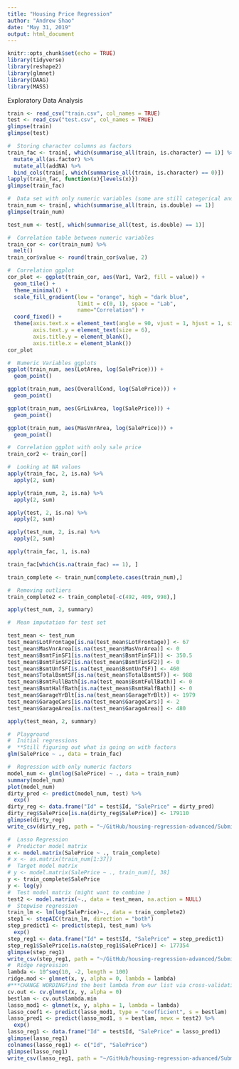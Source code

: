 ```yaml
---
title: "Housing Price Regression"
author: "Andrew Shao"
date: "May 31, 2019"
output: html_document
---
```


```r
knitr::opts_chunk$set(echo = TRUE)
library(tidyverse)
library(reshape2)
library(glmnet)
library(DAAG)
library(MASS)
```

Exploratory Data Analysis
```r
train <- read_csv("train.csv", col_names = TRUE)
test <- read_csv("test.csv", col_names = TRUE)
glimpse(train)
glimpse(test)

#  Storing character columns as factors
train_fac <- train[, which(summarise_all(train, is.character) == 1)] %>% 
  mutate_all(as.factor) %>%
  mutate_all(addNA) %>%
  bind_cols(train[, which(summarise_all(train, is.character) == 0)]) 
lapply(train_fac, function(x){levels(x)})
glimpse(train_fac)

#  Data set with only numeric variables (some are still categorical and need to be encoded)
train_num <- train[, which(summarise_all(train, is.double) == 1)]
glimpse(train_num)

test_num <- test[, which(summarise_all(test, is.double) == 1)]

#  Correlation table between numeric variables
train_cor <- cor(train_num) %>%
  melt()
train_cor$value <- round(train_cor$value, 2)

#  Correlation ggplot
cor_plot <- ggplot(train_cor, aes(Var1, Var2, fill = value)) + 
  geom_tile() + 
  theme_minimal() + 
  scale_fill_gradient(low = "orange", high = "dark blue", 
                      limit = c(0, 1), space = "Lab", 
                      name="Correlation") +
  coord_fixed() + 
  theme(axis.text.x = element_text(angle = 90, vjust = 1, hjust = 1, size = 6),
        axis.text.y = element_text(size = 6),
        axis.title.y = element_blank(),
        axis.title.x = element_blank())
cor_plot

#  Numeric Variables ggplots
ggplot(train_num, aes(LotArea, log(SalePrice))) + 
  geom_point()

ggplot(train_num, aes(OverallCond, log(SalePrice))) + 
  geom_point()

ggplot(train_num, aes(GrLivArea, log(SalePrice))) + 
  geom_point()

ggplot(train_num, aes(MasVnrArea, log(SalePrice))) + 
  geom_point()

#  Correlation ggplot with only sale price
train_cor2 <- train_cor[]

#  Looking at NA values
apply(train_fac, 2, is.na) %>%
  apply(2, sum)

apply(train_num, 2, is.na) %>%
  apply(2, sum)

apply(test, 2, is.na) %>%
  apply(2, sum)

apply(test_num, 2, is.na) %>%
  apply(2, sum)

apply(train_fac, 1, is.na)

train_fac[which(is.na(train_fac) == 1), ]

train_complete <- train_num[complete.cases(train_num),]

#  Removing outliers
train_complete2 <- train_complete[-c(492, 409, 998),]

apply(test_num, 2, summary)

#  Mean imputation for test set

test_mean <- test_num
test_mean$LotFrontage[is.na(test_mean$LotFrontage)] <- 67
test_mean$MasVnrArea[is.na(test_mean$MasVnrArea)] <- 0
test_mean$BsmtFinSF1[is.na(test_mean$BsmtFinSF1)] <- 350.5
test_mean$BsmtFinSF2[is.na(test_mean$BsmtFinSF2)] <- 0
test_mean$BsmtUnfSF[is.na(test_mean$BsmtUnfSF)] <- 460
test_mean$TotalBsmtSF[is.na(test_mean$TotalBsmtSF)] <- 988
test_mean$BsmtFullBath[is.na(test_mean$BsmtFullBath)] <- 0
test_mean$BsmtHalfBath[is.na(test_mean$BsmtHalfBath)] <- 0
test_mean$GarageYrBlt[is.na(test_mean$GarageYrBlt)] <- 1979
test_mean$GarageCars[is.na(test_mean$GarageCars)] <- 2
test_mean$GarageArea[is.na(test_mean$GarageArea)] <- 480

apply(test_mean, 2, summary)
```

```r
#  Playground
#  Initial regressions
#  **Still figuring out what is going on with factors
glm(SalePrice ~ ., data = train_fac)

#  Regression with only numeric factors
model_num <- glm(log(SalePrice) ~ ., data = train_num)
summary(model_num)
plot(model_num)
dirty_pred <- predict(model_num, test) %>%
  exp()
dirty_reg <- data.frame("Id" = test$Id, "SalePrice" = dirty_pred)
dirty_reg$SalePrice[is.na(dirty_reg$SalePrice)] <- 179110
glimpse(dirty_reg)
write_csv(dirty_reg, path = "~/GitHub/housing-regression-advanced/Submissions/dirty_reg.csv")

#  Lasso Regression
#  Predictor model matrix
x <- model.matrix(SalePrice ~ ., train_complete)
# x <- as.matrix(train_num[1:37])
#  Target model matrix
# y <- model.matrix(SalePrice ~ ., train_num)[, 38]
y <- train_complete$SalePrice
y <- log(y)
#  Test model matrix (might want to combine )
test2 <- model.matrix(~., data = test_mean, na.action = NULL)
#  Stepwise regression
train_lm <- lm(log(SalePrice)~., data = train_complete2)
step1 <- stepAIC(train_lm, direction = "both")
step_predict1 <- predict(step1, test_num) %>%
  exp()
step_reg1 <- data.frame("Id" = test$Id, "SalePrice" = step_predict1) 
step_reg1$SalePrice[is.na(step_reg1$SalePrice)] <- 177354
glimpse(step_reg1)
write_csv(step_reg1, path = "~/GitHub/housing-regression-advanced/Submissions/step_reg1.csv")
#  Ridge regression
lambda <- 10^seq(10, -2, length = 100)
ridge.mod <- glmnet(x, y, alpha = 0, lambda = lambda)
#***CHANGE WORDINGfind the best lambda from our list via cross-validation
cv.out <- cv.glmnet(x, y, alpha = 0)
bestlam <- cv.out$lambda.min
lasso_mod1 <- glmnet(x, y, alpha = 1, lambda = lambda)
lasso_coef1 <- predict(lasso_mod1, type = "coefficient", s = bestlam)
lasso_pred1 <- predict(lasso_mod1, s = bestlam, newx = test2) %>%
  exp()
lasso_reg1 <- data.frame("Id" = test$Id, "SalePrice" = lasso_pred1)
glimpse(lasso_reg1)
colnames(lasso_reg1) <- c("Id", "SalePrice")
glimpse(lasso_reg1)
write_csv(lasso_reg1, path = "~/GitHub/housing-regression-advanced/Submissions/lasso_reg1.csv")
```


